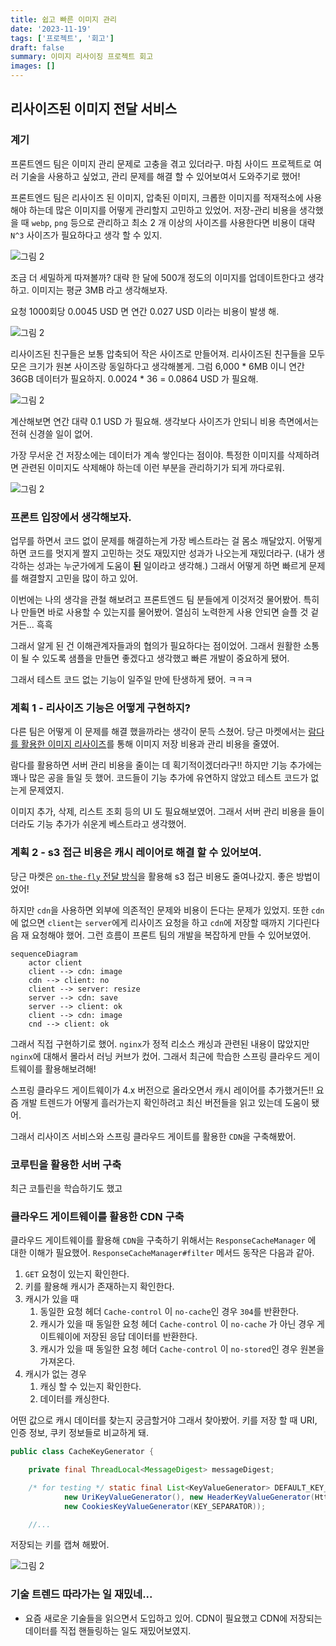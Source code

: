 ```yaml
---
title: 쉽고 빠른 이미지 관리
date: '2023-11-19'
tags: ['프로젝트', '회고']
draft: false
summary: 이미지 리사이징 프로젝트 회고
images: []
---
```


## 리사이즈된 이미지 전달 서비스

### 계기

프론트엔드 팀은 이미지 관리 문제로 고충을 겪고 있더라구.
마침 사이드 프로젝트로 여러 기술을 사용하고 싶었고, 관리 문제를 해결 할 수 있어보여서 도와주기로 했어!

프론트엔드 팀은 리사이즈 된 이미지, 압축된 이미지, 크롭한 이미지를 적재적소에 사용해야 하는데 많은 이미지를 어떻게 관리할지 고민하고 있었어.
저장-관리 비용을 생각했을 때 `webp`, `png` 등으로 관리하고 최소 2 개 이상의 사이즈를 사용한다면 비용이 대략 `N^3` 사이즈가 필요하다고 생각 할 수 있지.

![그림 2](/static/images/project/fly-away-resized-image/2.png)

조금 더 세밀하게 따져볼까?
대략 한 달에 500개 정도의 이미지를 업데이트한다고 생각하고.
이미지는 평균 3MB 라고 생각해보자.

요청 1000회당 0.0045 USD 면 연간 0.027 USD 이라는 비용이 발생 해.

![그림 2](/static/images/project/fly-away-resized-image/4.png)

리사이즈된 친구들은 보통 압축되어 작은 사이즈로 만들어져.
리사이즈된 친구들을 모두 모은 크기가 원본 사이즈랑 동일하다고 생각해볼게.
그럼 6,000 * 6MB 이니 연간 36GB 데이터가 필요하지. 0.0024 * 36 = 0.0864 USD 가 필요해.

![그림 2](/static/images/project/fly-away-resized-image/5.png)

계산해보면 연간 대략 0.1 USD 가 필요해. 생각보다 사이즈가 안되니 비용 측면에서는 전혀 신경쓸 일이 없어.

가장 무서운 건 저장소에는 데이터가 계속 쌓인다는 점이야.
특정한 이미지를 삭제하려면 관련된 이미지도 삭제해야 하는데 이런 부분을 관리하기가 되게 까다로워.

![그림 2](/static/images/project/fly-away-resized-image/3.png)

### 프론트 입장에서 생각해보자.

업무를 하면서 코드 없이 문제를 해결하는게 가장 베스트라는 걸 몸소 깨달았지.
어떻게 하면 코드를 멋지게 짤지 고민하는 것도 재밌지만 성과가 나오는게 재밌더라구. (내가 생각하는 성과는 누군가에게 도움이 **된** 일이라고 생각해.)
그래서 어떻게 하면 빠르게 문제를 해결할지 고민을 많이 하고 있어.

이번에는 나의 생각을 관철 해보려고 프론트엔드 팀 분들에게 이것저것 물어봤어.
특히나 만들면 바로 사용할 수 있는지를 물어봤어.
열심히 노력한게 사용 안되면 슬플 것 겉거든... 흑흑

그래서 알게 된 건 이해관계자들과의 협의가 필요하다는 점이었어.
그래서 원활한 소통이 될 수 있도록 샘플을 만들면 좋겠다고 생각했고 빠른 개발이 중요하게 됐어.

그래서 테스트 코드 없는 기능이 일주일 만에 탄생하게 됐어. ㅋㅋㅋ

### 계획 1 - 리사이즈 기능은 어떻게 구현하지?

다른 팀은 어떻게 이 문제를 해결 했을까라는 생각이 문득 스쳤어.
당근 마켓에서는 [람다를 활용한 이미지 리사이즈](https://medium.com/daangn/aws-lambda%EB%A5%BC-%EC%9D%B4%EC%9A%A9%ED%95%9C-%EC%9D%B4%EB%AF%B8%EC%A7%80-%EC%8D%B8%EB%84%A4%EC%9D%BC-%EC%83%9D%EC%84%B1-%EA%B0%9C%EB%B0%9C-%ED%9B%84%EA%B8%B0-acc278d49980)를 통해 이미지 저장 비용과 관리 비용을 줄였어.

람다를 활용하면 서버 관리 비용을 줄이는 데 획기적이겠더라구!!
하지만 기능 추가에는 꽤나 많은 공을 들일 듯 했어.
코드들이 기능 추가에 유연하지 않았고 테스트 코드가 없는게 문제였지.

이미지 추가, 삭제, 리스트 조회 등의 UI 도 필요해보였어.
그래서 서버 관리 비용을 들이더라도 기능 추가가 쉬운게 베스트라고 생각했어.

### 계획 2 - s3 접근 비용은 캐시 레이어로 해결 할 수 있어보여.

당근 마켓은 [`on-the-fly` 전달 방식](https://medium.com/daangn/lambda-edge%EB%A1%9C-%EA%B5%AC%ED%98%84%ED%95%98%EB%8A%94-on-the-fly-%EC%9D%B4%EB%AF%B8%EC%A7%80-%EB%A6%AC%EC%82%AC%EC%9D%B4%EC%A7%95-f4e5052d49f3)을 활용해 s3 접근 비용도 줄여나갔지.
좋은 방법이었어!

하지만 `cdn`을 사용하면 외부에 의존적인 문제와 비용이 든다는 문제가 있었지.
또한 `cdn`에 없으면 `client`는 `server`에게 리사이즈 요청을 하고 `cdn`에 저장할 때까지 기다린다음 재 요청해야 했어.
그런 흐름이 프론트 팀의 개발을 복잡하게 만들 수 있어보였어.

```mermaid
sequenceDiagram
    actor client
    client --> cdn: image
    cdn --> client: no
    client --> server: resize
    server --> cdn: save
    server --> client: ok
    client --> cdn: image
    cnd --> client: ok
```

그래서 직접 구현하기로 했어.
`nginx`가 정적 리소스 캐싱과 관련된 내용이 많았지만 `nginx`에 대해서 몰라서 러닝 커브가 컸어.
그래서 최근에 학습한 스프링 클라우드 게이트웨이를 활용해보려해!

스프링 클라우드 게이트웨이가 4.x 버전으로 올라오면서 캐시 레이어를 추가했거든!!
요즘 개발 트렌드가 어떻게 흘러가는지 확인하려고 최신 버전들을 읽고 있는데 도움이 됐어.

그래서 리사이즈 서비스와 스프링 클라우드 게이트를 활용한 `CDN`을 구축해봤어.

### 코루틴을 활용한 서버 구축

최근 코틀린을 학습하기도 했고


### 클라우드 게이트웨이를 활용한 CDN 구축

클라우드 게이트웨이를 활용해 `CDN`을 구축하기 위해서는 `ResponseCacheManager` 에 대한 이해가 필요했어.
`ResponseCacheManager#filter` 메서드 동작은 다음과 같아.

1. `GET` 요청이 있는지 확인한다.
2. 키를 활용해 캐시가 존재하는지 확인한다.
3. 캐시가 있을 때
    1. 동일한 요청 헤더 `Cache-control` 이 `no-cache`인 경우 `304`를 반환한다.
    2. 캐시가 있을 때 동일한 요청 헤더 `Cache-control` 이 `no-cache` 가 아닌 경우 게이트웨이에 저장된 응답 데이터를 반환한다.
    3. 캐시가 있을 때 동일한 요청 헤더 `Cache-control` 이 `no-stored`인 경우 원본을 가져온다.
4. 캐시가 없는 경우
    1. 캐싱 할 수 있는지 확인한다.
    2. 데이터를 캐싱한다.

어떤 값으로 캐시 데이터를 찾는지 궁금할거야 그래서 찾아봤어.
키를 저장 할 때 URI, 인증 정보, 쿠키 정보들로 비교하게 돼.

```java
public class CacheKeyGenerator {

	private final ThreadLocal<MessageDigest> messageDigest;

	/* for testing */ static final List<KeyValueGenerator> DEFAULT_KEY_VALUE_GENERATORS = List.of(
			new UriKeyValueGenerator(), new HeaderKeyValueGenerator(HttpHeaders.AUTHORIZATION, KEY_SEPARATOR),
			new CookiesKeyValueGenerator(KEY_SEPARATOR));

    //...
```

저장되는 키를 캡쳐 해봤어.

![그림 2](/static/images/project/fly-away-resized-image/1.png)

### 기술 트렌드 따라가는 일 재밌네...

- 요즘 새로운 기술들을 읽으면서 도입하고 있어. CDN이 필요했고 CDN에 저장되는 데이터를 직접 핸들링하는 일도 재밌어보였지.

